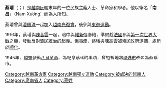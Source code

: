 {{unreferenced|time=2014-03-27T09:33:00+00:00}}
'''蔡璠'''（{{lang-vi|Thái Phiên}}；{{bd|1882年||1916年|5月17日|catIdx=T}}）是[[越南|越南]][[阮朝|阮朝]]末年的一位民族主義人士、革命家和學者。他以筆名「'''南昌'''」（Nam Xương）而為人所知。

蔡璠曾與[[潘佩珠|潘佩珠]]一起加入[[越南光復會|越南光復會]]，後參與[[東遊運動|東遊運動]]。

1916年，蔡璠與[[陳高雲|陳高雲]]一起，暗中與[[維新帝|維新帝]]聯絡，準備趁[[法國|法國]]參與[[第一次世界大戰|第一次世界大戰]]之機，發動反對殖民統治的起義。但事洩，蔡璠與陳高雲被殖民政府逮捕，處斬於[[順化|順化]]。

1945年，[[越盟|越盟]]發動[[八月革命|八月革命]]。為紀念蔡璠的事蹟，曾短暫地將[[峴港市|峴港市]]改名為蔡璠市。

[[Category:越南革命家|Category:越南革命家]]
[[Category:越南獨立運動|Category:越南獨立運動]]
[[Category:被處決的越南人|Category:被處決的越南人]]
[[Category:廣南省人|Category:廣南省人]]
[[Category:蔡姓|Category:蔡姓]]